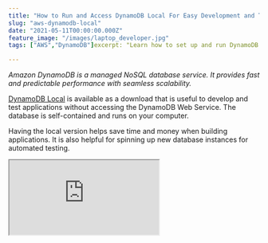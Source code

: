 ```yaml
---
title: "How to Run and Access DynamoDB Local For Easy Development and Testing"
slug: "aws-dynamodb-local"
date: "2021-05-11T00:00:00.000Z"
feature_image: "/images/laptop_developer.jpg"
tags: ["AWS","DynamoDB"]excerpt: "Learn how to set up and run DynamoDB database on your local development machine. We'll see how to connect using AWS CLI, from .NET application and using GUI tools like Dynobase and NoSQL Workbench."

---
```


_Amazon DynamoDB is a managed NoSQL database service. It provides fast and predictable performance with seamless scalability._

[DynamoDB Local](https://docs.aws.amazon.com/amazondynamodb/latest/developerguide/DynamoDBLocal.html) is available as a download that is useful to develop and test applications without accessing the DynamoDB Web Service. The database is self-contained and runs on your computer.

Having the local version helps save time and money when building applications. It is also helpful for spinning up new database instances for automated testing.

<iframe src="https://www.youtube.com/embed/ZHMHQmCLakA" />

In this blog post, let's explore how to set up a local instance of DynamoDB, access it from applications and the different modes it supports. We will also look at how the various GUI tools can interact with the locally installed database instance.

The downloadable version of Amazon DynamoDB is an executable .jar file. It runs on Windows, Linux, macOS, and other platforms that support Java. It is also available as a [Docker image](https://hub.docker.com/r/amazon/dynamodb-local/), making it even easier to get started and run.

In this post, I will use the Docker image to set up the DynamoDB. Make sure you have [Docker setup on your local machine](https://www.docker.com/products/docker-desktop) before proceeding.

DynamoDB Local Using Docker
---------------------------

The below command sets up DynamoDB Local (`amazon/dynamodb-local`) docker image,

*   With name '_dynamodb_' (-- name)
*   Exposes 8000 port in the container on port _8000_ on Docker host (-p)
*   Runs in the background and detached (-d or--detach)
*   With the jar file as the entry point

```bash
```bash
```
docker run `
--name dynamodb `
-p 8000:8000 `
-d amazon/dynamodb-local `
-jar DynamoDBLocal.jar
```
    

The Docker instance is up and running as shown below in the Docker Desktop UI.

![DynamoDb running on docker windows desktop GUI](/images/dynamodb_local_docker.jpg)

Accessing DynamoDB
------------------

The Local DynamoDB is very similar to the instance available in AWS infrastructure. All ways of [accessing the AWS instance](https://docs.aws.amazon.com/amazondynamodb/latest/developerguide/AccessingDynamoDB.html) also works for the local.

Let's look at some of the common ways and learn how to access the local DynamoDB instance we just set up.

### Using AWS CLI

The AWS Command Line Interface, also called [AWS CLI](https://docs.aws.amazon.com/cli/latest/userguide/cli-chap-welcome.html) is an open-source tool to interact with AWS services from within the command-line shell.

Check out the [Installing AWS CLI](https://docs.aws.amazon.com/cli/latest/userguide/cli-chap-install.html) docs to get it set up on your local machine.

If you are on the Windows platform, you can use [Chocolatey](/posts/chocolatey-install-softwares-with-ease/), which is a Package Manager for Windows. It makes installing software a breeze, including [awscli](https://community.chocolatey.org/packages/awscli) → `choco install awscli`

Once installed, to start accessing the DynamoDB, we need to configure the credentials. This local version requires any random string as its AWS Access Key ID and Secret Access Key.

Run `aws configure` from the command line and provide fake keys, as shown below.

```bash
aws configure
AWS Access Key ID: "fakeMyKeyId"
AWS Secret Access Key: "fakeSecretAccessKey"
region: "ap-southeast-2"
```sql
    

Once that is set up, we can use the `aws dynamodb` command to [interact with DynamoDB.](https://docs.aws.amazon.com/amazondynamodb/latest/developerguide/Tools.CLI.html)


```sql
aws dynamodb create-table `
    --table-name WeatherForecast `
    --attribute-definitions `
        AttributeName=City,AttributeType=S `
        AttributeName=Date,AttributeType=S `
    --key-schema AttributeName=City,KeyType=HASH AttributeName=Date,KeyType=RANGE `
    --provisioned-throughput ReadCapacityUnits=1,WriteCapacityUnits=1 `
    --endpoint-url http://localhost:8000

AWS dynamodb list-tables --endpoint-URL http://localhost:8000
```

The above command creates (`create-table`) a new Table named _WeatherForecast_ with City as the Hash Key and Date the Range Key. The `list-tables` lists all the tables in the specified local instance.

The above commands uses the default region (`ap-southeast-2`), since region is not explicitly specified. Pass in `--region` attribute to explicitly specify a region.

The DynamoDB Local instance creates a unique database file for the AWS Access Key Id and the AWS Region.

For our current set up we have the Access Key id as _fakeMyAccessKeyId_, and the region is _ap-southeast-2._ Because of this the file created is '_fakeMyAccessKeyId\_ap-southeast-2.db_'.

We can see this file by opening the _cli_ for the Docker instance and listing the files in there (as shown below)

![Docker cli with files listed showing the Dynamodb Local file name highlighted](/images/dynamodb_local_docker_cli.jpg)

Any actions against this combination of Access Key and Region are stored in this file. If we delete this file, we will lose all data. Similarly, if we use a different Access Key or Region, it will create a new file.

### From .NET Application

In an earlier post, I had walked through in detail how to get started with [DynamoDB from .NET.](/posts/aws-dynamodb-net-core/)

Using the [AWSSDK.DynamoDBv2](https://www.nuget.org/packages/AWSSDK.DynamoDBv2/) package and the `DynamoDbContext` class we can connect to the DynamoDB Local instance as well. The setup is very similar to that of connecting to DynamoDB Web Service, as shown below.

[

AWS DynamoDB For The .NET Developer: How To Easily Get Started

Learn how to get started with AWS DynamoDB with .NET Core by updating the default ASP NET Web API template to use DynamoDB as it’s data store. We will learn to do basic Creat, Read, Update and Delete operations from the API.

![](/images/favicon.ico)Rahul NathRahul Pulikkot Nath

![](/images/aws_dynamodb.jpg)

](/posts/aws-dynamodb-net-core)

Instead of specifying the `RegionEndpoint` property, we need to specify the `ServiceURL` and `AuthenticationRegion` properties as part of the AmazonDynamoDbConfig class. Since the database instance depends on the Access Key Id (as we saw before), we need to pass in the `BasicAWSCredentials` with the fake keys.

```csharp
var creds = new BasicAWSCredentials("fakeMyKeyId", "fakeSecretAccessKey");
var config = new AmazonDynamoDBConfig()
{
```
    	ServiceURL = "http://localhost:8000",
    	AuthenticationRegion="ap-southeast-2"
```csharp
};
var client = new AmazonDynamoDBClient(creds,config);
var context = new DynamoDBContext(client);
```csharp
    

```csharp
await context.SaveAsync(new WeatherForecast() { City="test", Date ="testDate" });

var data = await context.ScanAsync<WeatherForecast>(null).GetRemainingAsync();
```

The above code adds a new item to WeatherForecast and runs a Scan operation on the table to get back all the data.

### Using Dynobase

[Dynobase](https://dynobase.dev/) is a GUI client, which helps to explore and interact with DynamoDB easily. It has lots of features and is a popular tool to help manage DyanmoDB databases. It has a free 7-day trial but [requires payment after](https://dynobase.dev/#pricing).

The configuration to connect to the local instance of DynamoDB is available under Settings → Offline Settings (as shown below).

Set the appropriate Port, Regions, and the Access Key Id.

![Dynobase Offline Settings to configure DynamoDb Local configuration](/images/dynamodb_local_dynobase.jpg)

To get the tool to work, I had to update the AWS config file with the `dynamodb-proxy` as shown in the screenshot above.

Once set, we can browse the local instance as shown below. It allows to browse the tables, add data, and a lot more features.

![Dynobase connected to local DynamoDB listing the data in the table](/images/dynamodb_local_dynobase_scan.jpg)

SharedDB Mode
-------------
```bash

```sql
DynamoDB Local also supports a single database file version. In this, the same file is used regardless of the region or the access key.

We need to [pass in extra parameters](https://docs.aws.amazon.com/amazondynamodb/latest/developerguide/DynamoDBLocal.UsageNotes.html) when creating the docker instance.

*   \-sharedDb → creates single database file named _shared-local-instance.db_.
*   \-dbPath → directory where the database file will be written. (_**DON'T MISS** the '.' after the attribute, which specifies to create in the root folder._)

```powershell
docker run `
--name dynamodb-shared `
-p 8002:8000 `
-d amazon/dynamodb-local `
-jar DynamoDBLocal.jar `
-sharedDb -dbPath .
```
    

To avoid conflicts with the previous local instance, I have updated the `name` and the Docker host port to be 8002.

It creates a new instance of the DynamoDB Local database, as shown below. Exploring the CLI, it also shows the single database file created.

![DynamoDB shared mode with cli visible, showing the shared-local-instance.db file highlighted](/images/dynamodb_local_shared_docker_cli.jpg)

Connecting to `http://localhost:8002` from any region of access key will always fetch data from the single database file.

### NoSQL Workbench

[NoSQL Workbench for Amazon DynamoDB](https://docs.aws.amazon.com/amazondynamodb/latest/developerguide/workbench.html) is a cross-platform GUI application for DynamoDB. It is free and provides data modeling, data visualization, query development features, etc.

Under the _Operation Builder_ (as shown below), we can connect to the local instance specifying the port details.

![NoSQL Workbench showing Operation builder and one table in DynamoDB under the shared mode.](/images/dynamodb_local_nosql_workbench.jpg)

**Note:** With NoSQL Workbench, we can only connect and explore local DynamoDB in Shared mode. The GUI tool does not support specifying Access Key Id, which is required to connect when not in shared mode.

I hope this helps you to set up and get started with DynamoDB Local. The Local instance helps speed up the development process. It avoids the overhead of setting up an AWS account and databases for local development machines.

The local instances also allow to spin up instances for automated testing easily. I will explore this in a future post. Until then, have a great time and see you soon!

Cover Photo by [Christopher Gower](https://unsplash.com/@cgower?utm_source=unsplash&utm_medium=referral&utm_content=creditCopyText) on [Unsplash](https://unsplash.com/s/photos/laptop-developer?utm_source=unsplash&utm_medium=referral&utm_content=creditCopyText).